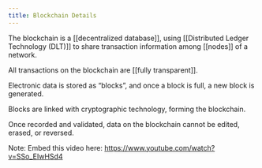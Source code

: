 ```yaml
---
title: Blockchain Details
---
```


The blockchain is a [[decentralized database]], using [[Distributed Ledger Technology (DLT)]] to share transaction information among [[nodes]] of a network.
 
All transactions on the blockchain are [[fully transparent]].
 
Electronic data is stored as “blocks”, and once a block is full, a new block is generated. 
 
Blocks are linked with cryptographic technology, forming the blockchain.
 
Once recorded and validated, data on the blockchain cannot be edited, erased, or reversed.

Note: Embed this video here: https://www.youtube.com/watch?v=SSo_EIwHSd4

